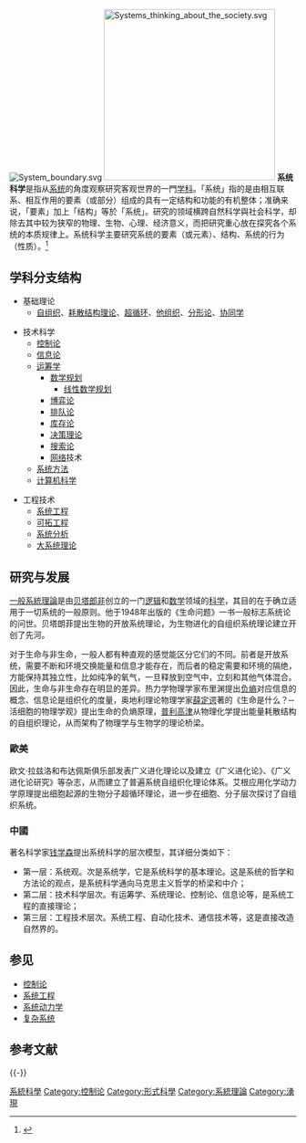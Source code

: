 {{Refimprove|time=2021-11-12T07:22:06+00:00}}
[[File:System_boundary.svg|thumb]]
[[File:Systems_thinking_about_the_society.svg|300px]]
'''系统科学'''是指从[[系统|系统]]的角度观察研究客观世界的一門[[学科|学科]]。「系统」指的是由相互联系、相互作用的要素（或部分）组成的具有一定结构和功能的有机整体；准确来说，「要素」加上「结构」等於「系统」。研究的领域横跨自然科学與社会科学，却除去其中较为狭窄的物理、生物、心理、经济意义，而把研究重心放在探究各个系统的本质规律上。系统科学主要研究系统的要素（或元素）、结构、系统的行为（性质）。<ref>{{cite journal|journal=Systems Research and Behavioral Science|volume=30|issue=5|language=en|date=2013-09|pages=580–595|doi=10.1002/sres.2215|url=http://doi.wiley.com/10.1002/sres.2215|title=Understanding Systems Science: A Visual and Integrative Approach: Understanding Systems Science|accessdate=2019-06-19|author=Andreas Hieronymi}}</ref>

==学科分支结构==
*基础理论
**[[自组织|自组织]]、[[耗散结构理论|耗散结构理论]]、[[超循环|超循环]]、[[他组织|他组织]]、[[分形论|分形论]]、[[协同学|协同学]] 

*技术科学
**[[控制论|控制论]]
**[[信息论|信息论]]
**[[运筹学|运筹学]]
***[[数学规划|数学规划]]
****[[线性数学规划|线性数学规划]]
***[[博弈论|博弈论]]
***[[排队论|排队论]]
***[[库存论|库存论]]
***[[决策理论|决策理论]]
***[[搜索论|搜索论]]
***[[互聯網|网络]]技术
**[[系统方法|系统方法]]
**[[计算机科学|计算机科学]]

*工程技术
**[[系统工程|系统工程]]
**[[可拓工程|可拓工程]]
**[[系统分析|系统分析]]
**[[大系统理论|大系统理论]]

==研究与发展==
[[一般系統理論|一般系統理論]]是由[[贝塔郎非|贝塔郎非]]创立的一门[[逻辑|逻辑]]和[[数学|数学]]领域的[[科学|科学]]，其目的在于确立适用于一切系统的一般原则。他于1948年出版的《生命问题》一书一般标志系统论的问世。贝塔朗菲提出生物的开放系统理论，为生物进化的自组织系统理论建立开创了先河。 

对于生命与非生命，一般人都有种直观的感觉能区分它们的不同。前者是开放系统，需要不断和环境交换能量和信息才能存在，而后者的稳定需要和环境的隔绝，方能保持其独立性，比如纯净的氧气，一旦释放到空气中，立刻和其他气体混合。因此，生命与非生命存在明显的差异。热力学物理学家布里渊提出[[负熵|负熵]]对应信息的概念、信息论是组织化的度量，奥地利理论物理学家[[薛定谔|薛定谔]]著的《生命是什么？─活细胞的物理学观》提出生命的负熵原理，[[普利高津|普利高津]]从物理化学提出能量耗散结构的自组织理论，从而架构了物理学与生物学的理论桥梁。 

=== 歐美 ===
欧文·拉兹洛和布达佩斯俱乐部发表广义进化理论以及建立《广义进化论》、《广义进化论研究》等杂志，从而建立了普遍系统自组织化理论体系。艾根应用化学动力学原理提出细胞起源的生物分子超循环理论，进一步在细胞、分子层次探讨了自组织系统。

=== 中國 ===
著名科学家[[钱学森|钱学森]]提出系统科学的层次模型，其详细分类如下：
*第一层：系统观。次是系统学，它是系统科学的基本理论。这是系统的哲学和方法论的观点，是系统科学通向马克思主义哲学的桥梁和中介；
*第二层：技术科学层次。有运筹学、系统理论、控制论、信息论等，是系统工程的直接理论；
*第三层：工程技术层次。系统工程、自动化技术、通信技术等，这是直接改造自然界的。

== 参见 ==
* [[控制论|控制论]]
* [[系统工程|系统工程]]
* [[系统动力学|系统动力学]]
* [[复杂系统|复杂系统]]

==参考文献==
{{Reflist}}

{{-}}
{{系统}}
{{控制论}}
{{GB/T 13745}}
{{Authority control}}

[[Category:系統科學|]]
[[Category:控制论|Category:控制论]]
[[Category:形式科學|Category:形式科學]]
[[Category:系統理論|Category:系統理論]]
[[Category:湧現|Category:湧現]]